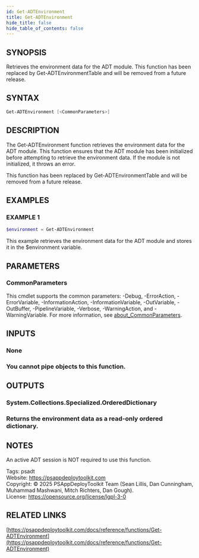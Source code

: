 ```yaml
---
id: Get-ADTEnvironment
title: Get-ADTEnvironment
hide_title: false
hide_table_of_contents: false
---
```


## SYNOPSIS

Retrieves the environment data for the ADT module.
This function has been replaced by Get-ADTEnvironmentTable and will be removed from a future release.

## SYNTAX

```powershell
Get-ADTEnvironment [<CommonParameters>]
```

## DESCRIPTION

The Get-ADTEnvironment function retrieves the environment data for the ADT module.
This function ensures that the ADT module has been initialized before attempting to retrieve the environment data.
If the module is not initialized, it throws an error.

This function has been replaced by Get-ADTEnvironmentTable and will be removed from a future release.

## EXAMPLES

### EXAMPLE 1

```powershell
$environment = Get-ADTEnvironment
```

This example retrieves the environment data for the ADT module and stores it in the $environment variable.

## PARAMETERS

### CommonParameters

This cmdlet supports the common parameters: -Debug, -ErrorAction, -ErrorVariable, -InformationAction, -InformationVariable, -OutVariable, -OutBuffer, -PipelineVariable, -Verbose, -WarningAction, and -WarningVariable. For more information, see [about_CommonParameters](http://go.microsoft.com/fwlink/?LinkID=113216).

## INPUTS

### None

### You cannot pipe objects to this function.
## OUTPUTS

### System.Collections.Specialized.OrderedDictionary

### Returns the environment data as a read-only ordered dictionary.
## NOTES
An active ADT session is NOT required to use this function.

Tags: psadt<br />
Website: https://psappdeploytoolkit.com<br />
Copyright: © 2025 PSAppDeployToolkit Team (Sean Lillis, Dan Cunningham, Muhammad Mashwani, Mitch Richters, Dan Gough).<br />
License: https://opensource.org/license/lgpl-3-0

## RELATED LINKS

[https://psappdeploytoolkit.com/docs/reference/functions/Get-ADTEnvironment](https://psappdeploytoolkit.com/docs/reference/functions/Get-ADTEnvironment)
